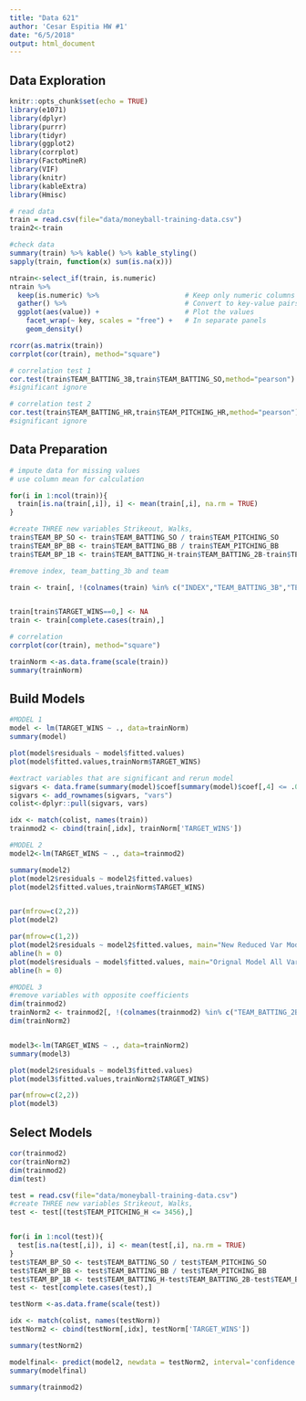```yaml
---
title: "Data 621"
author: 'Cesar Espitia HW #1'
date: "6/5/2018"
output: html_document
---
```


## Data Exploration


```r
knitr::opts_chunk$set(echo = TRUE)
library(e1071)
library(dplyr)
library(purrr)
library(tidyr)
library(ggplot2)
library(corrplot)
library(FactoMineR)
library(VIF)
library(knitr)
library(kableExtra)
library(Hmisc)

# read data
train = read.csv(file="data/moneyball-training-data.csv")
train2<-train

#check data
summary(train) %>% kable() %>% kable_styling()
sapply(train, function(x) sum(is.na(x)))

ntrain<-select_if(train, is.numeric)
ntrain %>%
  keep(is.numeric) %>%                     # Keep only numeric columns
  gather() %>%                             # Convert to key-value pairs
  ggplot(aes(value)) +                     # Plot the values
    facet_wrap(~ key, scales = "free") +   # In separate panels
    geom_density()  

rcorr(as.matrix(train))
corrplot(cor(train), method="square")

# correlation test 1
cor.test(train$TEAM_BATTING_3B,train$TEAM_BATTING_SO,method="pearson")
#significant ignore

# correlation test 2
cor.test(train$TEAM_BATTING_HR,train$TEAM_PITCHING_HR,method="pearson")
#significant ignore


```

## Data Preparation

```r
# impute data for missing values
# use column mean for calculation

for(i in 1:ncol(train)){
  train[is.na(train[,i]), i] <- mean(train[,i], na.rm = TRUE)
}

#create THREE new variables Strikeout, Walks, 
train$TEAM_BP_SO <- train$TEAM_BATTING_SO / train$TEAM_PITCHING_SO
train$TEAM_BP_BB <- train$TEAM_BATTING_BB / train$TEAM_PITCHING_BB
train$TEAM_BP_1B <- train$TEAM_BATTING_H-train$TEAM_BATTING_2B-train$TEAM_BATTING_3B-train$TEAM_BATTING_HR

#remove index, team_batting_3b and team

train <- train[, !(colnames(train) %in% c("INDEX","TEAM_BATTING_3B","TEAM_BATTING_HR"))]


train[train$TARGET_WINS==0,] <- NA
train <- train[complete.cases(train),]

# correlation
corrplot(cor(train), method="square")

trainNorm <-as.data.frame(scale(train))
summary(trainNorm)

```




## Build Models
```r

#MODEL 1
model <- lm(TARGET_WINS ~ ., data=trainNorm)
summary(model)

plot(model$residuals ~ model$fitted.values)
plot(model$fitted.values,trainNorm$TARGET_WINS)

#extract variables that are significant and rerun model
sigvars <- data.frame(summary(model)$coef[summary(model)$coef[,4] <= .05, 4])
sigvars <- add_rownames(sigvars, "vars")
colist<-dplyr::pull(sigvars, vars)

idx <- match(colist, names(train))
trainmod2 <- cbind(train[,idx], trainNorm['TARGET_WINS'])

#MODEL 2
model2<-lm(TARGET_WINS ~ ., data=trainmod2)

summary(model2)
plot(model2$residuals ~ model2$fitted.values)
plot(model2$fitted.values,trainNorm$TARGET_WINS)


par(mfrow=c(2,2))
plot(model2)

par(mfrow=c(1,2))
plot(model2$residuals ~ model2$fitted.values, main="New Reduced Var Model")
abline(h = 0)
plot(model$residuals ~ model$fitted.values, main="Orignal Model All Vars")
abline(h = 0)

#MODEL 3
#remove variables with opposite coefficients
dim(trainmod2)
trainNorm2 <- trainmod2[, !(colnames(trainmod2) %in% c("TEAM_BATTING_2B","TEAM_FIELDING_DP"))]
dim(trainNorm2)


model3<-lm(TARGET_WINS ~ ., data=trainNorm2)
summary(model3)

plot(model2$residuals ~ model3$fitted.values)
plot(model3$fitted.values,trainNorm2$TARGET_WINS)

par(mfrow=c(2,2))
plot(model3)

```


## Select Models
```r

cor(trainmod2)
cor(trainNorm2)
dim(trainmod2)
dim(test)

test = read.csv(file="data/moneyball-training-data.csv")
#create THREE new variables Strikeout, Walks, 
test <- test[(test$TEAM_PITCHING_H <= 3456),]


for(i in 1:ncol(test)){
  test[is.na(test[,i]), i] <- mean(test[,i], na.rm = TRUE)
}
test$TEAM_BP_SO <- test$TEAM_BATTING_SO / test$TEAM_PITCHING_SO
test$TEAM_BP_BB <- test$TEAM_BATTING_BB / test$TEAM_PITCHING_BB
test$TEAM_BP_1B <- test$TEAM_BATTING_H-test$TEAM_BATTING_2B-test$TEAM_BATTING_3B-test$TEAM_BATTING_HR
test <- test[complete.cases(test),]

testNorm <-as.data.frame(scale(test))

idx <- match(colist, names(testNorm))
testNorm2 <- cbind(testNorm[,idx], testNorm['TARGET_WINS'])

summary(testNorm2)

modelfinal<- predict(model2, newdata = testNorm2, interval='confidence') #data from scaling originally to get to actual wins
summary(modelfinal)

summary(trainmod2)



```

